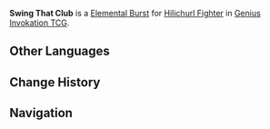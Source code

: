 {{Genius Invokation TCG Skill Infobox
|title      = Swing That Club
|image      = Swing That Club Character Card Skill.png
|type       = Elemental Burst
|character  = Hilichurl Fighter
|element    = 
|matching   = 
|unaligned  = 3
|energy     = 2
|effect     = Deals 4 {{Color|Physical DMG}}.
|order      = 
}}
'''Swing That Club''' is a [[Character Card Elemental Burst|Elemental Burst]] for [[Hilichurl Fighter (Character Card)|Hilichurl Fighter]] in [[Genius Invokation TCG]].

==Other Languages==
{{Other Languages
|en      = Swing That Club
|zhs     = 挥来挥去
|zhs_rm  = Huīlái Huīqù
|zht     = 揮來揮去
|zht_rm  = Huīlái Huīqù
|zh_tl   = Swinging Around
|ja      = 振り回し
|ja_rm   = Furimawashi
|ja_tl   = Swinging Around
|ko      = 붕붕 휘두르기
|ko_rm   = Bungbung Hwidureugi
|ko_tl   = Whiz-whiz Swing
|es      = A diestro y siniestro
|es_tl   = Left and Right
|fr      = Virevolte
|fr_tl   = Twirl
|ru      = Круговой удар
|ru_tl   = Round Hit
|th      = Swing That Club
|vi      = Quơ Qua Quơ Lại
|vi_tl   = 
|de      = Schwenken
|de_tl   = Swing
|id      = Swing That Club
|pt      = Ataque Frenético
|pt_tl   = 
|tr      = Şaşırtıcı Darbe
|tr_tl   = 
|it      = Mazzate confuse
|it_tl   = Confused Heavy Blows
}}

==Change History==
{{Change History|3.3}}

==Navigation==
{{Genius Invokation TCG Skill Navbox|Hilichurl Fighter}}